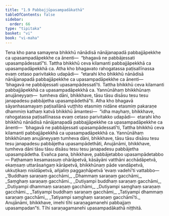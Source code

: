 ```yaml
---
title: "1.9 Pabbajjūpasampadākathā"
tableOfContents: false
sidebar:
  order: 66
type: "tipitaka"
basket: "vi"
book: "vi-maha"
---
```



<DynamicBreadcrumb />

<Division number="34" book="vi-maha" bookNo="3" page="28">

<Paragraph number="139" book="vi-maha">
Tena kho pana samayena bhikkhū nānādisā nānājanapadā pabbajjāpekkhe ca upasampadāpekkhe ca ānenti—  “bhagavā ne pabbājessati upasampādessatī”ti. Tattha bhikkhū ceva kilamanti pabbajjāpekkhā ca upasampadāpekkhā ca. Atha kho bhagavato rahogatassa paṭisallīnassa evaṃ cetaso parivitakko udapādi—  “etarahi kho bhikkhū nānādisā nānājanapadā pabbajjāpekkhe ca upasampadāpekkhe ca ānenti—  ‘bhagavā ne pabbājessati upasampādessatī’ti. Tattha bhikkhū ceva kilamanti pabbajjāpekkhā ca upasampadāpekkhā ca. Yannūnāhaṃ bhikkhūnaṃ anujāneyyaṃ—  tumheva dāni, bhikkhave, tāsu tāsu disāsu tesu tesu janapadesu pabbājetha upasampādethā”ti.
</Paragraph>

<Paragraph number="140" book="vi-maha">
Atha kho bhagavā sāyanhasamayaṃ paṭisallānā vuṭṭhito etasmiṃ nidāne etasmiṃ pakaraṇe dhammiṃ kathaṃ katvā bhikkhū āmantesi—  “idha mayhaṃ, bhikkhave, rahogatassa paṭisallīnassa evaṃ cetaso parivitakko udapādi—  etarahi kho bhikkhū nānādisā nānājanapadā pabbajjāpekkhe ca upasampadāpekkhe ca ānenti—  ‘bhagavā ne pabbājessati upasampādessatī’ti, Tattha bhikkhū ceva kilamanti pabbajjāpekkhā ca upasampadāpekkhā ca. Yannūnāhaṃ bhikkhūnaṃ anujāneyyaṃ tumheva dāni, bhikkhave, tāsu tāsu disāsu tesu tesu janapadesu pabbājetha upasampādethāti, Anujānāmi, bhikkhave, tumheva dāni tāsu tāsu disāsu tesu tesu janapadesu pabbājetha upasampādetha. Evañca pana, bhikkhave, pabbājetabbo upasampādetabbo—
</Paragraph>

<Paragraph number="141" book="vi-maha">
Paṭhamaṃ kesamassuṃ ohārāpetvā, kāsāyāni vatthāni acchādāpetvā, ekaṃsaṃ uttarāsaṅgaṃ kārāpetvā, bhikkhūnaṃ pāde vandāpetvā, ukkuṭikaṃ nisīdāpetvā, añjaliṃ paggaṇhāpetvā ‘evaṃ vadehī’ti vattabbo—
</Paragraph>

<Paragraph number="142" type="verses" book="vi-maha">
_‘Buddhaṃ saraṇaṃ gacchāmi,_  
_Dhammaṃ saraṇaṃ gacchāmi,_  
_Saṃghaṃ saraṇaṃ gacchāmi._  

</Paragraph>

<Paragraph number="143" type="verses" book="vi-maha">
_Dutiyampi buddhaṃ saraṇaṃ gacchāmi,_  
_Dutiyampi dhammaṃ saraṇaṃ gacchāmi,_  
_Dutiyampi saṃghaṃ saraṇaṃ gacchāmi._  

</Paragraph>

<Paragraph number="144" type="verses" book="vi-maha">
_Tatiyampi buddhaṃ saraṇaṃ gacchāmi,_  
_Tatiyampi dhammaṃ saraṇaṃ gacchāmi,_  
_Tatiyampi saṃghaṃ saraṇaṃ gacchāmī’ti._  

</Paragraph>

<Paragraph number="145" book="vi-maha">
Anujānāmi, bhikkhave, imehi tīhi saraṇagamanehi pabbajjaṃ upasampadan”ti.

</Paragraph>
</Division>

<Paragraph number="146" type="center" book="vi-maha">
Tīhi saraṇagamanehi upasampadākathā niṭṭhitā.
</Paragraph>